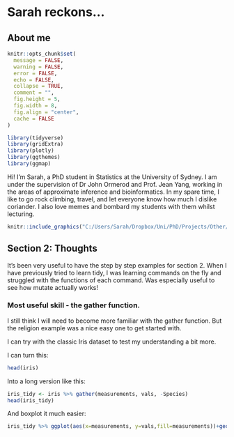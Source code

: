 # Sarah reckons...

## About me 

```r
knitr::opts_chunk$set(
  message = FALSE,
  warning = FALSE,
  error = FALSE, 
  echo = FALSE, 
  collapse = TRUE,
  comment = "",
  fig.height = 5,
  fig.width = 8,
  fig.align = "center",
  cache = FALSE
)
```

```r
library(tidyverse)
library(gridExtra)
library(plotly)
library(ggthemes)
library(ggmap)
```

Hi! I'm Sarah, a PhD student in Statistics at the University of Sydney. I am under the supervision of Dr John Ormerod and Prof. Jean Yang, working in the areas of approximate inference and bioinformatics. In my spare time, I like to go rock climbing, travel, and let everyone know how much I dislike coriander. I also love memes and bombard my students with them whilst lecturing.

```r
knitr::include_graphics("C:/Users/Sarah/Dropbox/Uni/PhD/Projects/Other/YSC_guidebook/Meme.jpg")
```

## Section 2: Thoughts


It's been very useful to have the step by step examples for section 2. When I have previously tried to learn tidy, I was learning commands on the fly and struggled with the functions of each command. Was especially useful to see how mutate actually works! 

### Most useful skill - the gather function.

I still think I will need to become more familiar with the gather function. But the religion example was a nice easy one to get started with.

I can try with the classic Iris dataset to test my understanding a bit more.

I can turn this:
```r
head(iris)
```

Into a long version like this:
```r
iris_tidy <- iris %>% gather(measurements, vals, -Species)
head(iris_tidy)
```

And boxplot it much easier:
```r
iris_tidy %>% ggplot(aes(x=measurements, y=vals,fill=measurements))+geom_boxplot()
```



